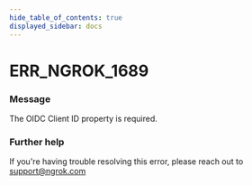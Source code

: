 ```yaml
---
hide_table_of_contents: true
displayed_sidebar: docs
---
```



# ERR_NGROK_1689

### Message

The OIDC Client ID property is required.

<ErrorDetails error="err_ngrok_1689" />

### Further help

If you're having trouble resolving this error, please reach out to [support@ngrok.com](mailto:support@ngrok.com?subject=Help%20with%20ERR_NGROK_1689)
